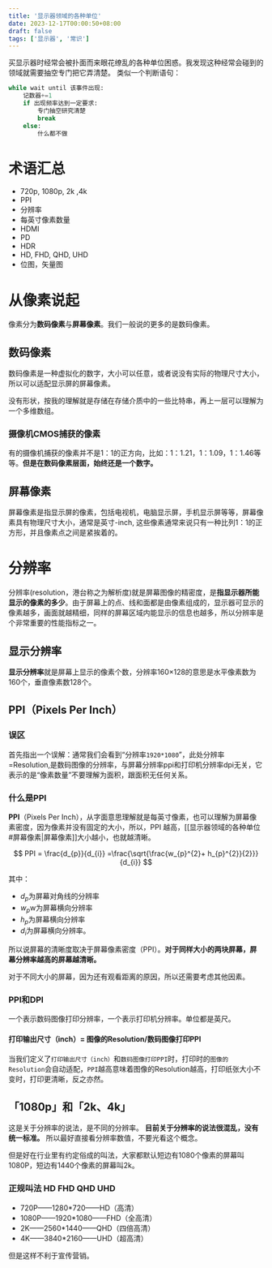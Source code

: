 ```yaml
---
title: '显示器领域的各种单位'
date: 2023-12-17T00:00:50+08:00
draft: false
tags: ['显示器', '常识']
---
```


买显示器时经常会被扑面而来眼花缭乱的各种单位困惑。我发现这种经常会碰到的领域就需要抽空专门把它弄清楚。
类似一个判断语句：
```python
while wait until 该事件出现:
	记数器+=1
	if 出现频率达到一定要求:
		专门抽空研究清楚
		break
	else:
		什么都不做
```

# 术语汇总

- 720p, 1080p, 2k ,4k
- PPI
- 分辨率
- 每英寸像素数量
- HDMI
- PD
- HDR
- HD, FHD, QHD, UHD
- 位图，矢量图

# 从像素说起

像素分为**数码像素**与**屏幕像素**。我们一般说的更多的是数码像素。

## 数码像素

数码像素是一种虚拟化的数字，大小可以任意，或者说没有实际的物理尺寸大小，所以可以适配显示屏的屏幕像素。

没有形状，按我的理解就是存储在存储介质中的一些比特串，再上一层可以理解为一个多维数组。

### 摄像机CMOS捕获的像素

有的摄像机捕获的像素并不是1：1的正方向，比如：1：1.21，1：1.09，1：1.46等等。**但是在数码像素层面，始终还是一个数字。**

## 屏幕像素
屏幕像素是指显示屏的像素，包括电视机，电脑显示屏，手机显示屏等等，屏幕像素具有物理尺寸大小，通常是英寸-inch, 这些像素通常来说只有一种比列1：1的正方形，并且像素点之间是紧挨着的。

# 分辨率
分辨率(resolution，港台称之为解析度)就是屏幕图像的精密度，是**指显示器所能显示的像素的多少**。由于屏幕上的点、线和面都是由像素组成的，显示器可显示的像素越多，画面就越精细，同样的屏幕区域内能显示的信息也越多，所以分辨率是个非常重要的性能指标之一。

## 显示分辨率
**显示分辨率**就是屏幕上显示的像素个数，分辨率160×128的意思是水平像素数为160个，垂直像素数128个。

## PPI（Pixels Per Inch）

### 误区

首先指出一个误解：通常我们会看到“分辨率`1920*1080`”，此处分辨率=Resolution,是数码图像的分辨率，与屏幕分辨率ppi和打印机分辨率dpi无关，它表示的是“像素数量”不要理解为面积，跟面积无任何关系。

### 什么是PPI

**PPI**（Pixels Per Inch），从字面意思理解就是每英寸像素，也可以理解为屏幕像素密度，因为像素并没有固定的大小，所以，PPI 越高，[[显示器领域的各种单位#屏幕像素|屏幕像素]]大小越小，也就越清晰。

$$
PPI = \frac{d_{p}}{d_{i}} =\frac{\sqrt{\frac{w_{p}^{2}+ h_{p}^{2}}{2}}}{d_{i}}
$$

其中：
- $d_{p}$为屏幕对角线的分辨率
- $w_{p}$w为屏幕横向分辨率
- $h_{p}$为屏幕横向分辨率
- $d_{i}$为屏幕横向分辨率。

所以说屏幕的清晰度取决于屏幕像素密度（PPI）。**对于同样大小的两块屏幕，屏幕分辨率越高的屏幕越清晰。**

对于不同大小的屏幕，因为还有观看距离的原因，所以还需要考虑其他因素。

### PPI和DPI

一个表示数码图像打印分辨率，一个表示打印机分辨率。单位都是英尺。

#### 打印输出尺寸（inch）= 图像的Resolution/数码图像打印PPI
当我们定义了`打印输出尺寸（inch）`和`数码图像打印PPI`时，打印时的`图像的Resolution`会自动适配，`PPI`越高意味着图像的Resolution越高，打印纸张大小不变时，打印更清晰，反之亦然。

## 「1080p」和「2k、4k」

这是关于分辨率的说法，是不同的分辨率。 **目前关于分辨率的说法很混乱，没有统一标准。** 所以最好直接看分辨率数值，不要光看这个概念。 

但是好在行业里有约定俗成的叫法，大家都默认短边有1080个像素的屏幕叫1080P，短边有1440个像素的屏幕叫2k。

### 正规叫法 HD FHD QHD UHD

- 720P——1280\*720——HD（高清）
- 1080P——1920\*1080——FHD（全高清）
- 2K——2560\*1440——QHD（四倍高清）
- 4K——3840\*2160——UHD（超高清）

但是这样不利于宣传营销。
